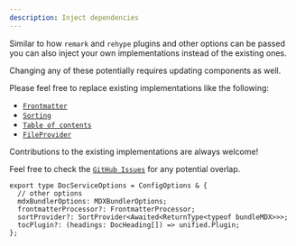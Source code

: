 ```yaml
---
description: Inject dependencies
---
```


Similar to how `remark` and `rehype` plugins and other options can be passed you can also inject your own implementations instead of the existing ones.

<Warning>
  Changing any of these potentially requires updating components as well.
</Warning>

Please feel free to replace existing implementations like the following:

- [`Frontmatter`](/customization/DI/frontmatter)
- [`Sorting`](/customization/DI/sorting)
- [`Table of contents`](/customization/DI/tableOfContents)
- [`FileProvider`](/customization/DI/fileProvider)

<Info>Contributions to the existing implementations are always welcome!</Info>

Feel free to check the [`GitHub Issues`](https://github.com/NicoZweifel/vike-docsServer-template/issues) for any potential overlap.

```tsx
export type DocServiceOptions = ConfigOptions & {
  // other options
  mdxBundlerOptions: MDXBundlerOptions;
  frontmatterProcessor?: FrontmatterProcessor;
  sortProvider?: SortProvider<Awaited<ReturnType<typeof bundleMDX>>>;
  tocPlugin?: (headings: DocHeading[]) => unified.Plugin;
};
```
